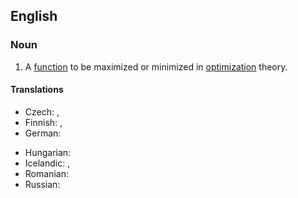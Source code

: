 ==English==
{{wikipedia|Optimization (mathematics)}}

===Noun===
{{en-noun}}

# {{lb|en|mathematics}} A [[function]] to be maximized or minimized in [[optimization]] theory.

====Translations====
{{trans-top|mathematical function}}
* Czech: {{t|cs|účelová funkce|f}}, {{t|cs|cílová funkce|f}}
* Finnish: {{t|fi|tavoitefunktio}}, {{t|fi|kohdefunktio}}
* German: {{t|de|Zielfunktion|f}}
{{trans-mid}}
* Hungarian: {{t+|hu|célfüggvény}}
* Icelandic: {{t|is|kostnaðarfall|n}}, {{t|is|viðfangsfall|n}}
* Romanian: {{t|ro|funcție obiectiv|f}}
* Russian: {{t|ru|целевая функция}}
{{trans-bottom}}